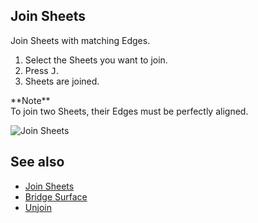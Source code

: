 
## Join Sheets

<Reference shortcut="" command="Join Sheets" button="" />

Join Sheets with matching Edges.

1. Select the Sheets you want to join.
2. Press <kbd>J</kbd>.
3. Sheets are joined.

<Callout emoji="❗">
**Note**<br />
To join two Sheets, their Edges must be perfectly aligned.
</Callout>

![Join Sheets](/img/join-sheets.gif)

## See also
- [Join Sheets](./join-sheets)
- [Bridge Surface](./bridge-surface)
- [Unjoin](./unjoin)



